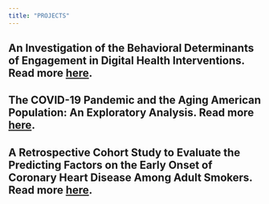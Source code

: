 ```yaml
---
title: "PROJECTS"
---
```


## An Investigation of the Behavioral Determinants of Engagement in Digital Health Interventions. Read more <a href="https://mgambrosio.github.io/publichealth_dashboards/behavior_determ.html" target="_blank">here</a>.

## The COVID-19 Pandemic and the Aging American Population: An  Exploratory Analysis. Read more <a href="https://mgambrosio.github.io/publichealth_dashboards/aging_covid19.html" target="_blank">here</a>.

## A Retrospective Cohort Study to Evaluate the Predicting Factors on the Early Onset of Coronary Heart Disease Among Adult Smokers. Read more <a href="https://mgambrosio.github.io/publichealth_dashboards/smoking_project_summary.html" target="_blank">here</a>.